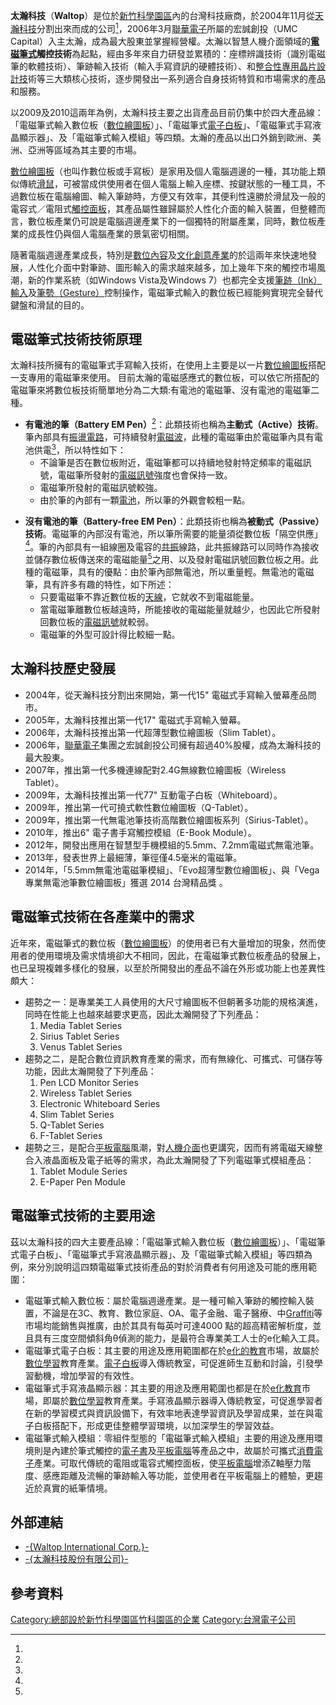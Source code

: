 {{Infobox Company
|company_name =太瀚科技
| company_logo = [[Image:WaltopLogo01.png|center]]
| logo_caption = 
| company_name_en     = Waltop International Corp.
| company_type     = 未上市
| foundation       = 2004
| location = {{ROC-TW}}<br/>[[新竹市|新竹市]][[新竹科學工業園區|科學園區]]
| chairman = 陳文熙
| GM = 唐迎華
| area_served      = 跨國
| industry         = [[電子業|電子業]]
| products         = 電子產品
| revenue          = 6 億新台幣（2009年）<br/>6.5 億新台幣（2010年）
| num_employees    = 80人
| parent           =
| subsid           = 
| homepage         = [http://www.waltop.com/ 官網]
| footnotes        =
}}

'''太瀚科技'''（'''Waltop'''）是位於[[新竹科學園區|新竹科學園區]]內的台灣科技廠商，於2004年11月從[[天瀚科技|天瀚科技]]分割出來而成的公司<ref name="AboutWaltop01" />，2006年3月[[聯華電子|聯華電子]]所屬的宏誠創投（UMC Capital）入主太瀚，成為最大股東並掌握經營權。太瀚以智慧人機介面領域的'''[[電磁場|電磁筆式]]觸控技術'''為起點，經由多年來自力研發並累積的：座標辨識技術（識別電磁筆的軟體技術）、筆跡輸入技術（輸入手寫資訊的硬體技術）、和[[特殊應用積體電路|整合性專用晶片設計技]]術等三大類核心技術，逐步開發出一系列適合自身技術特質和市場需求的產品和服務。

以2009及2010這兩年為例，太瀚科技主要之出貨產品目前仍集中於四大產品線：「電磁筆式輸入數位板（[[數位繪圖板|數位繪圖板]]）」、「電磁筆式[[互動電子白板|電子白板]]」、「電磁筆式手寫液晶顯示器」、及「電磁筆式輸入模組」等四類。太瀚的產品以出口外銷到歐洲、美洲、亞洲等區域為其主要的市場。

[[數位繪圖板|數位繪圖板]]（也叫作數位板或手寫板）是家用及個人電腦週邊的一種，其功能上類似傳統[[滑鼠|滑鼠]]，可被當成供使用者在個人電腦上輸入座標、按鍵狀態的一種工具，不過數位板在電腦繪圖、輸入筆跡時，方便又有效率，其便利性遠勝於滑鼠及一般的電容式／電阻式[[觸控式螢幕|觸控面板]]，其產品屬性雖歸屬於人性化介面的輸入裝置，但整體而言，數位板產業仍可說是電腦週邊產業下的一個獨特的附屬產業，同時，數位板產業的成長性仍與個人電腦產業的景氣密切相關。

隨著電腦週邊產業成長，特別是[[數位內容產業|數位內容]]及[[文化創意產業|文化創意產業]]的於這兩年來快速地發展，人性化介面中對筆跡、圖形輸入的需求越來越多，加上幾年下來的觸控市場風潮，新的作業系統（如Windows Vista及Windows 7）也都完全支援[[Windows筆記本|筆跡（Ink）輸入]]及[[滑鼠手勢|筆勢（Gesture）]]控制操作，電磁筆式輸入的數位板已經能夠實現完全替代鍵盤和滑鼠的目的。

== 電磁筆式技術技術原理 ==
太瀚科技所擁有的電磁筆式手寫輸入技術，在使用上主要是以一片[[數位繪圖板|數位繪圖板]]搭配一支專用的電磁筆來使用。
目前太瀚的電磁感應式的數位板，可以依它所搭配的電磁筆來將數位板技術簡單地分為二大類:有電池的電磁筆、沒有電池的電磁筆二種。
* '''有電池的筆（Battery EM Pen）'''<ref name="PenStructure01" />：此類技術也稱為'''主動式（Active）技術'''。筆內部具有[[振盪器|振盪電路]]，可持續發射[[電磁波|電磁波]]，此種的電磁筆由於電磁筆內具有電池供電<ref name="BatteryPen1" />，所以特性如下：
** 不論筆是否在數位板附近，電磁筆都可以持續地發射特定頻率的電磁訊號，電磁筆所發射的[[電磁波|電磁訊號]]強度也會保持一致。
** 電磁筆所發射的電磁訊號較強。
** 由於筆的內部有一顆[[電池|電池]]，所以筆的外觀會較粗一點。

* '''沒有電池的筆（Battery-free EM Pen）'''：此類技術也稱為'''被動式（Passive）技術'''。電磁筆的內部沒有電池，所以筆所需要的能量須從數位板「隔空供應」<ref name="BatteryfreeDigitizer1" />。筆的內部具有一組線圈及電容的[[共振|共振]]線路，此共振線路可以同時作為接收並儲存數位板傳送來的電磁能量<ref name="BatteryfreePen1" />之用、以及發射電磁訊號回數位板之用。此種的電磁筆，具有的優點：由於筆內部無電池，所以重量輕。無電池的電磁筆，具有許多有趣的特性，如下所述：
** 只要電磁筆不靠近數位板的[[天線|天線]]，它就收不到電磁能量。
** 當電磁筆離數位板越遠時，所能接收的電磁能量就越少，也因此它所發射回數位板的[[電磁波|電磁訊號]]就較弱。
** 電磁筆的外型可設計得比較細一點。

== 太瀚科技歷史發展 ==
*2004年，從天瀚科技分割出來開始，第一代15" 電磁式手寫輸入螢幕產品問市。
*2005年，太瀚科技推出第一代17" 電磁式手寫輸入螢幕。
*2006年，太瀚科技推出第一代超薄型數位繪圖板（Slim Tablet）。
*2006年，[[聯華電子|聯華電子]]集團之宏誠創投公司擁有超過40%股權，成為太瀚科技的最大股東。
*2007年，推出第一代多機連線配對2.4G無線數位繪圖板（Wireless Tablet）。
*2009年，太瀚科技推出第一代77" 互動電子白板（Whiteboard）。
*2009年，推出第一代可撓式軟性數位繪圖板（Q-Tablet）。
*2009年，推出第一代無電池筆技術高階數位繪圖板系列（Sirius-Tablet）。
*2010年，推出6" 電子書手寫觸控模組（E-Book Module）。
*2012年，開發出應用在智慧型手機模組的5.5mm、7.2mm電磁式無電池筆。
*2013年，發表世界上最細薄，筆徑僅4.5毫米的電磁筆。
*2014年，「5.5mm無電池電磁筆模組」、「Evo超薄型數位繪圖板」、與「Vega專業無電池筆數位繪圖板」獲選 2014 台灣精品獎 。

== 電磁筆式技術在各產業中的需求 ==
近年來，電磁筆式的數位板（[[數位繪圖板|數位繪圖板]]）的使用者已有大量增加的現象，然而使用者的使用環境及需求情境卻大不相同，因此，在電磁筆式數位板產品的發展上，也已呈現複雜多樣化的發展，以至於所開發出的產品不論在外形或功能上也差異性頗大：
* 趨勢之一：是專業美工人員使用的大尺寸繪圖板不但朝著多功能的規格演進，同時在性能上也越來越要求更高，因此太瀚開發了下列產品：
*# Media Tablet Series
*# Sirius Tablet Series
*# Venus Tablet Series
* 趨勢之二，是配合數位資訊教育產業的需求，而有無線化、可攜式、可儲存等功能，因此太瀚開發了下列產品：
*# Pen LCD Monitor Series
*# Wireless Tablet Series
*# Electronic Whiteboard Series
*# Slim Tablet Series
*# Q-Tablet Series
*# F-Tablet Series
* 趨勢之三，是配合[[平板電腦|平板電腦]]風潮，對[[人機互動|人機介面]]也更講究，因而有將電磁天線整合入液晶面板及電子紙等的需求，為此太瀚開發了下列電磁筆式模組產品：
*# Tablet Module Series
*# E-Paper Pen Module

== 電磁筆式技術的主要用途 ==
茲以太瀚科技的四大主要產品線：「電磁筆式輸入數位板（[[數位繪圖板|數位繪圖板]]）」、「電磁筆式電子白板」、「電磁筆式手寫液晶顯示器」、及「電磁筆式輸入模組」等四類為例，來分別說明這四類電磁筆式技術產品的對於消費者有何用途及可能的應用範圍：
* 電磁筆式輸入數位板：屬於電腦週邊產業。是一種可輸入筆跡的觸控輸入裝置，不論是在3C、教育、數位家庭、OA、電子金融、電子醫療、中[[Graffiti_(Palm_OS)|Graffiti]]等市場均能銷售與推廣，由於其具有每英吋可達4000 點的超高精密解析度，並且具有三度空間傾斜角θ偵測的能力，是最符合專業美工人士的e化輸入工具。
* 電磁筆式電子白板：其主要的用途及應用範圍都在於[[E化教室|e化的教育]]市場，故屬於[[數位學習|數位學習]]教育產業。[[互動電子白板|電子白板]]導入傳統教室，可促進師生互動和討論，引發學習動機，增加學習的有效性。
* 電磁筆式手寫液晶顯示器：其主要的用途及應用範圍也都是在於[[E化教室|e化教育]]市場，即屬於[[數位學習|數位學習]]教育產業。手寫液晶顯示器導入傳統教室，可促進學習者在新的學習模式與資訊設備下，有效率地表達學習資訊及學習成果，並在與電子白板搭配下，形成更佳整體學習環境，以加深學生的學習效益。
* 電磁筆式輸入模組：零組件型態的「電磁筆式輸入模組」主要的用途及應用環境則是內建於筆式觸控的[[電子書|電子書]]及[[平板電腦|平板電腦]]等產品之中，故屬於可攜式[[消費電子產品|消費電子]]產業。可取代傳統的電阻或電容式觸控面板，使[[平板電腦|平板電腦]]增添Z軸壓力階度、感應距離及流暢的筆跡輸入等功能，並使用者在平板電腦上的體驗，更趨近於真實的紙筆情境。

== 外部連結 ==
*[http://www.waltop.com/ -{Waltop International Corp.}-]{{Wayback|url=http://www.waltop.com/ |date=20100715193024 }} {{en}}
*[http://www.waltop.com/ -{太瀚科技股份有限公司}-]{{Wayback|url=http://www.waltop.com/ |date=20100715193024 }}{{zh-tw}}


== 參考資料 ==
{{reflist|refs=
<ref name="AboutWaltop01">{{cite web|url=http://www.waltop.com/aboutusDetail.asp|title=About Us|date=2010|publisher=Waltop International Corp|accessdate=2010-10-27|deadurl=yes|archiveurl=https://web.archive.org/web/20101119083807/http://www.waltop.com/Aboutusdetail.asp|archivedate=2010-11-19}}</ref>
<ref name="PenStructure01">The structure of electromagnetic battery pen. {{cite web|url=http://commons.wikimedia.org/wiki/File:WaltopBatteryPen01.png| title=File:WaltopBatteryPen01| date=2010| publisher=Waltop International Corp| accessdate=2010-10-25}}</ref>
<ref name="BatteryPen1">The patent of active electromagnetic pen is based on US6727439. {{cite paper|title = Pressure Sensitive Pen| author = C.C Chao| date =2002-01-28| publisher = US Patent Document| accessdate =2010-10-25}}  See: [http://www.freepatentsonline.com/6727439.pdf Battery electromagnetic pen] {{Wayback|url=http://www.freepatentsonline.com/6727439.pdf |date=20190920043535 }}.</ref>
<ref name="BatteryfreeDigitizer1">The patent of active electromagnetic digitizer is based on US6909426.  {{cite paper|title = Tablet system with inductive loops and cord-less battery-less pointer| author = C.C Chao| date = Mar 3, 2003| publisher = US Patent Document| accessdate =2010-10-25}}  See: [http://www.freepatentsonline.com/6909426.pdf Battery-free Digitizer 1] {{Wayback|url=http://www.freepatentsonline.com/6909426.pdf |date=20190916011726 }}.</ref>
<ref name="BatteryfreePen1">The major technologies of battery-free electromagnetic digitizer are based on some already expired patents, such as:  US4848496 and US4878553.  See: [http://www.freepatentsonline.com/4848496.pdf fundamental patent 1] {{Wayback|url=http://www.freepatentsonline.com/4848496.pdf |date=20190913192400 }}, [http://www.freepatentsonline.com/4878553.pdf fundamental patent 2] {{Wayback|url=http://www.freepatentsonline.com/4878553.pdf |date=20190915162436 }}.</ref>


}}



[[Category:總部設於新竹科學園區竹科園區的企業|Category:總部設於新竹科學園區竹科園區的企業]]
[[Category:台灣電子公司|Category:台灣電子公司]]